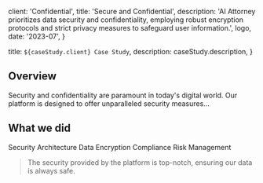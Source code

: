 
  client: 'Confidential',
  title: 'Secure and Confidential',
  description:
    'AI Attorney prioritizes data security and confidentiality, employing robust encryption protocols and strict privacy measures to safeguard user information.',
  logo,
  date: '2023-07',
}

  title: `${caseStudy.client} Case Study`,
  description: caseStudy.description,
}

## Overview

Security and confidentiality are paramount in today's digital world. Our platform is designed to offer unparalleled security measures...

## What we did

<TagList>
  <TagListItem>Security Architecture</TagListItem>
  <TagListItem>Data Encryption</TagListItem>
  <TagListItem>Compliance</TagListItem>
  <TagListItem>Risk Management</TagListItem>
</TagList>

<Blockquote
  author={{ name: 'John Doe', role: 'CEO of Confidential Corp' }}
  image={{ src: logo }}
>
  The security provided by the platform is top-notch, ensuring our data is always safe.
</Blockquote>

<StatList>
  <StatListItem value="99.9%" label="Uptime" />
  <StatListItem value="100%" label="Data Encryption" />
  <StatListItem value="0" label="Data Breaches" />
</StatList>
